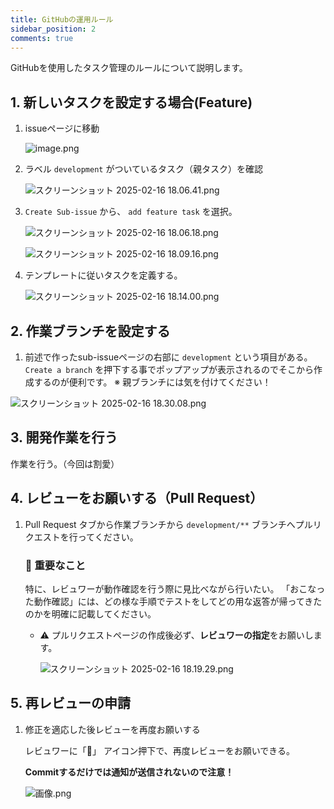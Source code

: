 ```yaml
---
title: GitHubの運用ルール
sidebar_position: 2
comments: true
---
```


GitHubを使用したタスク管理のルールについて説明します。

## 1. 新しいタスクを設定する場合(Feature)

1. issueページに移動
    
    ![image.png](./img/github/image.png)
    
2. ラベル `development` がついているタスク（親タスク）を確認
    
    ![スクリーンショット 2025-02-16 18.06.41.png](./img/github/スクリーンショット_2025-02-16_18.06.41.png)
    
3. `Create Sub-issue` から、 `add feature task` を選択。

    
    ![スクリーンショット 2025-02-16 18.06.18.png](./img/github/スクリーンショット_2025-02-16_18.06.18.png)
    
    ![スクリーンショット 2025-02-16 18.09.16.png](./img/github/スクリーンショット_2025-02-16_18.09.16.png)
    

4. テンプレートに従いタスクを定義する。
    
    ![スクリーンショット 2025-02-16 18.14.00.png](./img/github/スクリーンショット_2025-02-16_18.14.00.png)
     

## 2. 作業ブランチを設定する
1. 前述で作ったsub-issueページの右部に `development` という項目がある。
`Create a branch` を押下する事でポップアップが表示されるのでそこから作成するのが便利です。
※ 親ブランチには気を付けてください！

![スクリーンショット 2025-02-16 18.30.08.png](./img/github/スクリーンショット_2025-02-16_18.30.08.png)

## 3. 開発作業を行う
作業を行う。（今回は割愛）

## 4. レビューをお願いする（Pull Request）
1. Pull Request タブから作業ブランチから `development/**` ブランチへプルリクエストを行ってください。
    
    ### 📌 重要なこと
    
    特に、レビュワーが動作確認を行う際に見比べながら行いたい。
    「おこなった動作確認」には、どの様な手順でテストをしてどの用な返答が帰ってきたのかを明確に記載してください。
    - ⚠️ プルリクエストページの作成後必ず、**レビュワーの指定**をお願いします。  

        ![スクリーンショット 2025-02-16 18.19.29.png](./img/github/スクリーンショット_2025-02-16_18.19.29.png)
        

## 5. 再レビューの申請
1. 修正を適応した後レビューを再度お願いする
    
    レビュワーに「🔄」 アイコン押下で、再度レビューをお願いできる。
    
    **Commitするだけでは通知が送信されないので注意！**
    
    ![画像.png](./img/github/画像.png)
